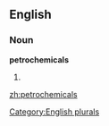 
==English==

===Noun===
'''petrochemicals'''

# {{plural of|[[petrochemical]]}}

[[Category:English plurals]]

[[zh:petrochemicals]]
